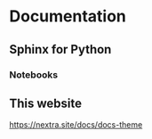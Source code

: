 # Documentation

## Sphinx for Python

### Notebooks

## This website

https://nextra.site/docs/docs-theme
